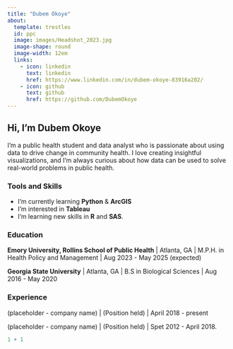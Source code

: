 ```yaml
---
title: "Dubem Okoye"
about:
  template: trestles
  id: ppc
  image: images/Headshot_2023.jpg
  image-shape: round
  image-width: 12em
  links:
    - icon: linkedin
      text: linkedin
      href: https://www.linkedin.com/in/dubem-okoye-83916a202/
    - icon: github
      text: github
      href: https://github.com/DubemOkoye
---
```

## Hi, I’m Dubem Okoye
I'm a public health student and data analyst who is passionate about using data to drive change in community health. I love creating insightful visualizations, and I’m always curious about how data can be used to solve real-world problems in public health.

### Tools and Skills
-  I’m currently learning **Python** & **ArcGIS**
-  I’m interested in **Tableau**
-  I’m learning new skills in **R** and **SAS**.

:::{#ppc}

### Education

**Emory University, Rollins School of Public Health** | Atlanta, GA | M.P.H. in Health Policy and Management | Aug 2023 - May 2025 (expected)

**Georgia State University** | Atlanta, GA | B.S in Biological Sciences | Aug 2016 - May 2020

### Experience

(placeholder - company name) \| (Position held) \| April 2018 - present

(placeholder - company name) \| (Position held) \| Spet 2012 - April 2018.

:::

```r
1 + 1
```

